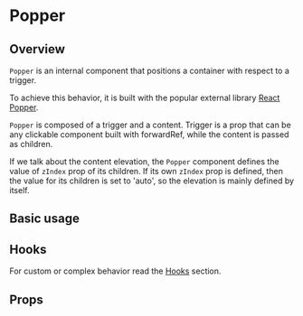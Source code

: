 

<Meta of={Stories} />

<H1>Popper</H1>

<H2>Overview</H2>

`Popper` is an internal component that positions a container with respect to a
trigger.

To achieve this behavior, it is built with the popular external library
[React Popper](https://popper.js.org/react-popper/v2/).

`Popper` is composed of a trigger and a content.
Trigger is a prop that can be any clickable component built with forwardRef,
while the content is passed as children.

If we talk about the content elevation, the `Popper` component defines the value
of `zIndex` prop of its children. If its own `zIndex` prop is defined, then
the value for its children is set to 'auto', so the elevation is mainly defined
by itself.

<H2>Basic usage</H2>

<Canvas of={Stories.Base} />

<H2>Hooks</H2>

For custom or complex behavior read the [Hooks](?path=/docs/components-core-popper-hooks-docs--docs) section.

<H2>Props</H2>

<ArgTypes of={Stories} />

